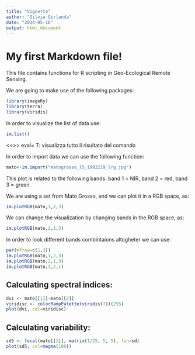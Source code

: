 ```yaml
---
title: "Vignette"
author: "Silvia Girlanda"
date: "2024-05-16"
output: html_document
---
```


# My first Markdown file!

This file contains functions for R scripting in Geo-Ecological Remote Sensing.

We are going to make use of the following packages:

```r
library(imageRy)
library(terra)
library(viridis)
```

In order to visualize the list of data use:
```r
im.list()
```
<<>> eval= T: visualizza tutto il risultato del comando

In order to import data we can use the following function:
```r
mato<-im.import("matogrosso_l5_1992219_lrg.jpg")
```

This plot is related to the following bands: band 1 = NIR, band 2 = red, band 3 = green.

We are using a set from Mato Grosso, and we can plot it in a RGB space, as:
```r
im.plotRGB(mato,1,2,3)
```

We can change the visualization by changing bands in the RGB space, as:
```r
im.plotRGB(mato,2,1,3)
```

In order to look different bands combintaions altogheter we can use:
```r
par(mfrow=c(1,3))
im.plotRGB(mato,1,2,3)
im.plotRGB(mato,2,1,3)
im.plotRGB(mato,3,2,1)
```

## Calculating spectral indices:
```r
dvi <- mato[[1]]-mato[[2]]
viridisc <- colorRampPalette(viridis(7))(255)
plot(dvi, col=viridisc)
```

## Calculating variability:
```r
sd5 <- focal(mato[[1]], matrix(1/25, 5, 5), fun=sd)
plot(sd5, col=magma(100))
```
